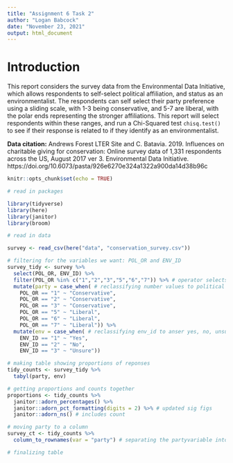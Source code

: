 ```yaml
---
title: "Assignment 6 Task 2"
author: "Logan Babcock"
date: "November 23, 2021"
output: html_document
---
```


# Introduction

This report considers the survey data from the Environmental Data Initiative, which allows respondents to self-select political affiliation, and status as an environmentalist. The respondents can self select their party preference using a sliding scale, with 1-3 being conservative, and 5-7 are liberal, with the polar ends representing the stronger affiliations. This report will select respondents within these ranges, and run a Chi-Squared test `chisq.test()` to see if their response is related to if they identify as an environmentalist. 

**Data citation:** Andrews Forest LTER Site and C. Batavia. 2019. Influences on charitable giving for conservation: Online survey data of 1,331 respondents across the US, August 2017 ver 3. Environmental Data Initiative. https://doi.org/10.6073/pasta/926e6270e324a1322a900da14d38b96c


```r
knitr::opts_chunk$set(echo = TRUE)

# read in packages 

library(tidyverse)
library(here)
library(janitor)
library(broom)

# read in data 

survey <- read_csv(here("data", "conservation_survey.csv"))

```


```r
# filtering for the variables we want: POL_OR and ENV_ID
survey_tidy <- survey %>% 
  select(POL_OR, ENV_ID) %>% 
  filter(POL_OR %in% c("1","2","3","5","6","7")) %>% # operator selects specific vlues from range)
  mutate(party = case_when( # reclassifying number values to political party 
    POL_OR == "1" ~ "Conservative",
    POL_OR == "2" ~ "Conservative",
    POL_OR == "3" ~ "Conservative",
    POL_OR == "5" ~ "Liberal",
    POL_OR == "6" ~ "Liberal",
    POL_OR == "7" ~ "Liberal")) %>% 
  mutate(env = case_when( # reclassifying env_id to anser yes, no, unsure
    ENV_ID == "1" ~ "Yes",
    ENV_ID == "2" ~ "No",
    ENV_ID == "3" ~ "Unsure"))


```

```r
# making table showing proportions of reponses
tidy_counts <- survey_tidy %>% 
  tabyl(party, env)

# getting proportions and counts together
proportions <- tidy_counts %>% 
  janitor::adorn_percentages() %>% 
  janitor::adorn_pct_formatting(digits = 2) %>% # updated sig figs
  janitor::adorn_ns() # includes count

# moving party to a column
survey_ct <- tidy_counts %>%
  column_to_rownames(var = "party") # separating the partyvariable into rows, not cell values

# finalizing table 

```

